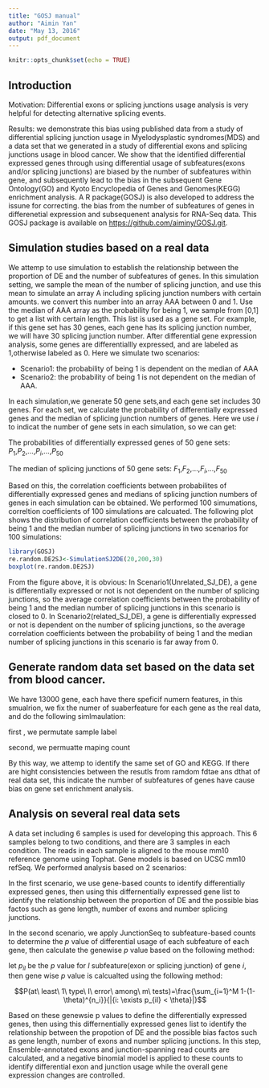 ```yaml
---
title: "GOSJ manual"
author: "Aimin Yan"
date: "May 13, 2016"
output: pdf_document
---
```


```r
knitr::opts_chunk$set(echo = TRUE)
```

## Introduction

Motivation: Differential exons or splicing junctions usage analysis is very helpful for detecting alternative splicing events. 

Results: we demonstrate this bias using published data from a study of differential splicing junction usage in Myelodysplastic syndromes(MDS) and a data set that we generated in a study of differential exons and splicing junctions usage in blood cancer. We show that the identified differential expressed genes through using differential usage of subfeatures(exons and/or splicing junctions) are biased by the number of subfeatures within gene, and subsequently lead to the bias in the subsequent Gene Ontology(GO) and Kyoto Encyclopedia of Genes and Genomes(KEGG) enrichment analysis. A R package(GOSJ) is also developed to address the issune for correcting. the bias from the number of subfeatures of genes in differenetial expression and subsequenent analysis for RNA-Seq data. This GOSJ package is available on <https://github.com/aiminy/GOSJ.git>.


## Simulation studies based on a real data
We attemp to use simulation to establish the relationship between the proportion of DE and the number of subfeatures of genes. In this simulation setting, we sample the mean of the number of splicing junction, and use this mean to simulate an array A including splicing junction numbers with certain amounts. we convert this number into an array AAA between 0 and 1. Use the median of AAA array as the probability for being 1, we sample from [0,1] to get a list with certain length. This list is used as
a gene set. For example, if this gene set has 30 genes, each gene has its splicing junction number, we will have 30 splicing junction number. After differential gene expression analysis, some genes are differentiallly expressed, and are labeled as 1,otherwise labeled as 0. Here we simulate two scenarios:

* Scenario1: the probability of being 1 is dependent on the median of AAA
* Scenario2: the probability of being 1 is not dependent on the median of AAA. 

In each simulation,we generate 50 gene sets,and each gene set includes 30 genes. For each set, we calculate the probability of differentially expressed genes and the median of splicing junction numbers of genes. Here we use $i$ to indicat the number of gene sets in each simulation, so we can get:

The probabilities of differentially expressed genes of 50 gene sets:
$P_1$,$P_2$,...,$P_i$,...,$P_{50}$

The median of splicing junctions of 50 gene sets:
$F_1$,$F_2$,...,$F_i$,...,$F_{50}$

Based on this, the correlation coefficients between probabilites of differentially expressed genes and medians of splicing junction numbers of genes in each simulation can be obtained. We performed 100 simumations, correltion coefficients of 100 simulations are calcuated. The following plot shows the distribution of correlation coefficients between the probability of being 1 and the median number of splicing junctions in two scenarios for 100 simulations:

```r
library(GOSJ)
re.random.DE2SJ<-SimulationSJ2DE(20,200,30)
boxplot(re.random.DE2SJ)
```

From the figure above, it is obvious:
In Scenario1(Unrelated_SJ_DE), a gene is differentially expressed or not is not dependent on the number of splicing junctions, so the average correlation coefficients between the probability of being 1 and the median number of splicing junctions in this scenario is closed to 0. In Scenario2(related_SJ_DE), a gene is differentially expressed or not is dependent on the number of splicing junctions, so the average correlation coefficients between the probability of being 1 and the median number of splicing junctions in this scenario is far away from 0.
<!-- ## Genewise p-value calculation -->


## Generate random data set based on the data set from blood cancer. 

We have 13000 gene, each have there speficif numern features, in this smualrion, we fix the numer of suaberfeature for each gene as the real data, and do the following simlmaulation:

first , we permutate sample label

second, we permuatte maping count 

By this way, we attemp to identify the same set of GO and KEGG. If there are hight consistencies between the resutls from ramdom fdtae ans dthat of real data set, this indicate the number of subfeatures of genes have cause bias on gene set enrichment analysis.


## Analysis on several real data sets

A data set including 6 samples is used for developing this approach. This 6 samples belong to two conditions, and there are 3 samples in each condition. The reads in each sample is aligned to the mouse mm10 reference genome using Tophat. Gene models is based on UCSC mm10 refSeq. We performed analysis based on 2 scenarios:

In the first scenario, we use gene-based counts to identify differentially expressed genes, then using this differnentially expressed gene list to identify the relationship between the proportion of DE and the possible bias factos such as gene length, number of exons and number splicing junctions.

In the second scenario, we apply JunctionSeq to subfeature-based counts to determine the $p$ value of differential usage of each subfeature of each gene, then calculate the genewise $p$ value based on the following method:

let $p_{il}$ be the $p$ value for $l$
subfeature(exon or splicing junction) of gene $i$, then gene wise $p$ value is calcualted using the following method:

$$P(at\ least\ 1\ type\ I\ error\ among\ m\ tests)=\frac{\sum_{i=1}^M 1-(1-\theta)^{n_i}}{|{i: \exists p_{il} < \theta}|}$$

Based on these genewsie p values to define the differentially expressed genes, then using this differnentially expressed genes list to identify the relationship between the propotion of DE and the possible bias factos such as gene length, number of exons and number splicing junctions. In this step, Ensemble-annotated exons and junction-spanning read counts are calculated, and a negative binomial model is applied to these counts to identify differential exon and junction usage while the overall gene expression changes are controlled.    

```r

```
